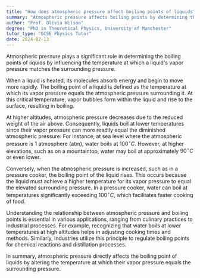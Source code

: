 ```yaml
---
title: "How does atmospheric pressure affect boiling points of liquids?"
summary: "Atmospheric pressure affects boiling points by determining the temperature at which a liquid's vapour pressure equals the surrounding pressure."
author: "Prof. Olivia Wilson"
degree: "PhD in Theoretical Physics, University of Manchester"
tutor_type: "GCSE Physics Tutor"
date: 2024-02-13
---
```


Atmospheric pressure plays a significant role in determining the boiling points of liquids by influencing the temperature at which a liquid's vapor pressure matches the surrounding pressure.

When a liquid is heated, its molecules absorb energy and begin to move more rapidly. The boiling point of a liquid is defined as the temperature at which its vapor pressure equals the atmospheric pressure surrounding it. At this critical temperature, vapor bubbles form within the liquid and rise to the surface, resulting in boiling.

At higher altitudes, atmospheric pressure decreases due to the reduced weight of the air above. Consequently, liquids boil at lower temperatures since their vapor pressure can more readily equal the diminished atmospheric pressure. For instance, at sea level where the atmospheric pressure is $1$ atmosphere (atm), water boils at $100^\circ C$. However, at higher elevations, such as on a mountaintop, water may boil at approximately $90^\circ C$ or even lower.

Conversely, when the atmospheric pressure is increased, such as in a pressure cooker, the boiling point of the liquid rises. This occurs because the liquid must achieve a higher temperature for its vapor pressure to equal the elevated surrounding pressure. In a pressure cooker, water can boil at temperatures significantly exceeding $100^\circ C$, which facilitates faster cooking of food.

Understanding the relationship between atmospheric pressure and boiling points is essential in various applications, ranging from culinary practices to industrial processes. For example, recognizing that water boils at lower temperatures at high altitudes helps in adjusting cooking times and methods. Similarly, industries utilize this principle to regulate boiling points for chemical reactions and distillation processes.

In summary, atmospheric pressure directly affects the boiling point of liquids by altering the temperature at which their vapor pressure equals the surrounding pressure.
    